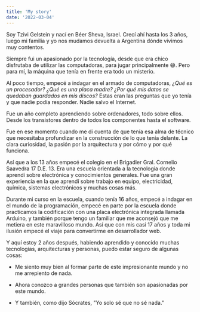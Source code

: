 ```yaml
---
title: 'My story'
date: '2022-03-04'
---
```


Soy Tzivi Gelstein y nací en <TextLink href="https://www.google.com/maps/place/Beerseba,+Israel/@31.2614223,34.7208468,12z/data=!3m1!4b1!4m5!3m4!1s0x15026640029f8777:0x8dee8012deb5dd8!8m2!3d31.252973!4d34.791462?shorturl=1">Béer Sheva, Israel.</TextLink> Crecí ahí hasta los 3 años, luego mi familia y yo nos mudamos devuelta a Argentina dónde vivimos muy contentos.

Siempre fui un apasionado por la tecnología, desde que era chico disfrutaba de utilizar las computadoras, para jugar principalmente <TextEmoji>😅</TextEmoji>. Pero para mí, la máquina que tenía en frente era todo un misterio.

Al poco tiempo, empecé a indagar en el armado de computadoras, _¿Qué es un procesador? ¿Qué es una placa madre? ¿Por qué mis datos se quedaban guardados en mis discos?_ Estas eran las preguntas que yo tenía y que nadie podía responder. Nadie salvo el Internet.

Fue un año completo aprendiendo sobre ordenadores, todo sobre ellos. Desde los transistores dentro de todos los componentes hasta el software.

Fue en ese momento cuando me di cuenta de que tenía esa alma de técnico que necesitaba profundizar en la construcción de lo que tenía delante. La clara curiosidad, la pasión por la arquitectura y por cómo y por qué funciona.

Así que a los 13 años empecé el colegio en el Brigadier Gral. Cornelio Saavedra 17 D.E. 13. Era una escuela orientada a la tecnología donde aprendí sobre electrónica y conocimientos generales. Fue una gran experiencia en la que aprendí sobre trabajo en equipo, electricidad, química, sistemas electrónicos y muchas cosas más.

Durante mi curso en la escuela, cuando tenía 16 años, empecé a indagar en el mundo de la programación, empecé en parte por la escuela donde practicamos la codificación con una placa electrónica integrada llamada <TextLink href="https://www.arduino.cc">Arduino</TextLink>, y también porque tengo un familiar que me aconsejó que me metiera en este maravilloso mundo. Así que con mis casi 17 años y toda mi ilusión empecé el viaje para convertirme en desarrollador web.

Y aquí estoy 2 años después, habiendo aprendido y conocido muchas tecnologías, arquitecturas y personas, puedo estar seguro de algunas cosas:

- <TextListItem>Me siento muy bien al formar parte de este impresionante mundo y no me arrepiento de nada.</TextListItem>

- <TextListItem>Ahora conozco a grandes personas que también son apasionadas por este mundo.</TextListItem>

- <TextListItem>Y también, como dijo Sócrates, "Yo solo sé que no sé nada."</TextListItem>
